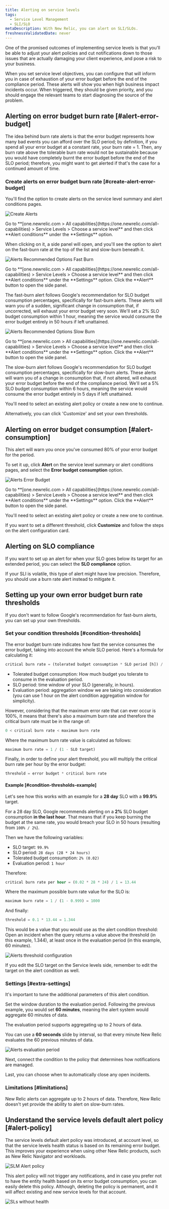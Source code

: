 ```yaml
---
title: Alerting on service levels
tags:
  - Service Level Management
  - SLI/SLO
metaDescription: With New Relic, you can alert on SLI/SLOs.
freshnessValidatedDate: never
---
```











One of the promised outcomes of implementing service levels is that you'll be able to adjust your alert policies and cut notifications down to those issues that are actually damaging your client experience, and pose a risk to your business.

When you set service level objectives, you can configure <InlinePopover type="alerts" /> that will inform you in case of exhaustion of your error budget before the end of the compliance period. These alerts will show you when high business impact incidents occur. When triggered, they should be given priority, and you should engage the relevant teams to start diagnosing the source of the problem.

## Alerting on error budget burn rate [#alert-error-budget]

The idea behind burn rate alerts is that the error budget represents how many bad events you can afford over the SLO period; by definition, if you spend all your error budget at a constant rate, your burn rate = 1. Then, any burn rate above the tolerable burn rate would not be sustainable because you would have completely burnt the error budget before the end of the SLO period; therefore, you might want to get alerted if that's the case for a continued amount of time.

### Create alerts on error budget burn rate [#create-alert-error-budget]

You'll find the option to create alerts on the service level summary and alert conditions pages.

<img
  title="Alerts CTA"
  alt="Create Alerts"
  src={slmAlertsCta}
/>

<figcaption>
  Go to **[one.newrelic.com > All capabilities](https://one.newrelic.com/all-capabilities) > Service Levels > Choose a service level** and then click **Alert conditions** under the **Settings** option.
</figcaption>


When clicking on it, a side panel will open, and you'll see the option to alert on the fast-burn rate at the top of the list and slow-burn beneath it.

<img
  title="Alerts Recommended Options Fast Burn"
  alt="Alerts Recommended Options Fast Burn"
  src={slmAlertsOptionsFastBurn}
/>

<figcaption>
  Go to **[one.newrelic.com > All capabilities](https://one.newrelic.com/all-capabilities) > Service Levels > Choose a service level** and then click **Alert conditions** under the **Settings** option. Click the **Alert** button to open the side panel.
</figcaption>

The fast-burn alert follows Google's recommendation for SLO budget consumption percentages, specifically for fast-burn alerts. These alerts will warn you of a sudden, significant change in consumption that, if uncorrected, will exhaust your error budget very soon. We'll set a 2% SLO budget consumption within 1 hour, meaning the service would consume the error budget entirely in 50 hours if left unattained.

<img
  title="Alerts Recommended Options Slow Burn"
  alt="Alerts Recommended Options Slow Burn"
  src={slmAlertsOptionsSlowBurn}
/>

<figcaption>
  Go to **[one.newrelic.com > All capabilities](https://one.newrelic.com/all-capabilities) > Service Levels > Choose a service level** and then click **Alert conditions** under the **Settings** option. Click the **Alert** button to open the side panel.
</figcaption>

The slow-burn alert follows Google's recommendation for SLO budget consumption percentages, specifically for slow-burn alerts. These alerts will warn you of a change in consumption that, if not altered, will exhaust your error budget before the end of the compliance period. We'll set a 5% SLO budget consumption within 6 hours, meaning the service would consume the error budget entirely in 5 days if left unattained.

You'll need to select an existing alert policy or create a new one to continue.

Alternatively, you can click 'Customize' and set your own thresholds.

## Alerting on error budget consumption [#alert-consumption]

This alert will warn you once you've consumed 80% of your error budget for the period.

To set it up, click **Alert** on the service level summary or alert conditions pages, and select the **Error budget consumption** option.

<img
  title="Alerts error budget.png"
  alt="Alerts Error Budget"
  src={slmAlertsErrorBudget}
/>

<figcaption>
  Go to **[one.newrelic.com > All capabilities](https://one.newrelic.com/all-capabilities) > Service Levels > Choose a service level** and then click **Alert conditions** under the **Settings** option. Click the **Alert** button to open the side panel.
</figcaption>

You'll need to select an existing alert policy or create a new one to continue.

If you want to set a different threshold, click **Customize** and follow the steps on the alert configuration card.

## Alerting on SLO compliance

If you want to set up an alert for when your SLO goes below its target for an extended period, you can select the **SLO compliance** option.

If your SLI is volatile, this type of alert might have low precision. Therefore, you should use a burn rate alert instead to mitigate it.

## Setting up your own error budget burn rate thresholds

If you don't want to follow Google's recommendation for fast-burn alerts, you can set up your own thresholds.

### Set your condition thresholds [#condition-thresholds]

The error budget burn rate indicates how fast the service consumes the error budget, taking into account the whole SLO period. Here's a formula for calculating it:

```sql
critical burn rate = (tolerated budget consumption * SLO period [h]) / (evaluation period [h])
```

* Tolerated budget consumption: How much budget you tolerate to consume in the evaluation period.
* SLO period: time window of your SLO (generally, in hours).
* Evaluation period: aggregation window we are taking into consideration (you can use 1 hour on the alert condition aggregation window for simplicity).

However, considering that the maximum error rate that can ever occur is 100%, it means that there's also a maximum burn rate and therefore the critical burn rate must be in the range of:

```sql
0 < critical burn rate < maximum burn rate
```

Where the maximum burn rate value is calculated as follows:

```sql
maximum burn rate = 1 / (1 - SLO target)
```

Finally, in order to define your alert threshold, you will multiply the critical burn rate per hour by the error budget:

```sql
threshold = error budget * critical burn rate
```

#### Example [#condition-thresholds-example]

Let's see how this works with an example for a **28 day** SLO with a **99.9%** target.

For a 28 day SLO, Google recommends alerting on a **2%** SLO budget consumption **in the last hour**. That means that if you keep burning the budget at the same rate, you would breach your SLO in 50 hours (resulting from `100% / 2%`).

Then we have the following variables:
* SLO target: `99.9%`
* SLO period: `28 days (28 * 24 hours)`
* Tolerated budget consumption: `2% (0.02)`
* Evaluation period: `1 hour`

Therefore:

```sql
critical burn rate per hour = (0.02 * 28 * 24) / 1 = 13.44
```

Where the maximum possible burn rate value for the SLO is:

```sql
maximum burn rate = 1 / (1 - 0.999) = 1000
```

And finally:

```sql
threshold = 0.1 * 13.44 = 1.344
```

This would be a value that you would use as the alert condition threshold: Open an incident when the query returns a value above the threshold (in this example, 1.344), at least once in the evaluation period (in this example, 60 minutes).

<img
  title="Alerts threshold.png"
  alt="Alerts threshold configuration"
  src={alertsConditionThresholdsSlm}
/>

<Callout variant="important">
If you edit the SLO target on the Service levels side, remember to edit the target on the alert condition as well.
</Callout>

### Settings [#extra-settings]

It's important to tune the additional parameters of this alert condition.

Set the window duration to the evaluation period. Following the previous example, you would set **60 minutes**, meaning the alert system would aggregate 60 minutes of data.

<Callout variant="important">
The evaluation period supports aggregating up to 2 hours of data.
</Callout>

You can use a **60 seconds** slide by interval, so that every minute New Relic evaluates the 60 previous minutes of data.

<img
  title="Alerts evaluation period"
  alt="Alerts evaluation period"
  src={alertsAdvancedSignalSettingsSlm}
/>

Next, connect the condition to the policy that determines how notifications are managed.

Last, you can choose when to automatically close any open incidents.

### Limitations [#limitations]

New Relic alerts can aggregate up to 2 hours of data. Therefore, New Relic doesn't yet provide the ability to alert on slow-burn rates.

## Understand the service levels default alert policy [#alert-policy]

The service levels default alert policy was introduced, at account level, so that the service levels health status is based on its remaining error budget. This improves your experience when using other New Relic products, such as New Relic Navigator and workloads.

<img
  title="SLM Alert policy"
  alt="SLM Alert policy"
  src={slmAlertPolicy}
/>

This alert policy will not trigger any notifications, and in case you prefer not to have the entity health based on its error budget consumption, you can easily delete this policy. Although, deleting the policy is permanent, and it will affect existing and new service levels for that account.

<img
  title="SLs without health"
  alt="SLs without health"
  src={slmNoHealth}
/>
